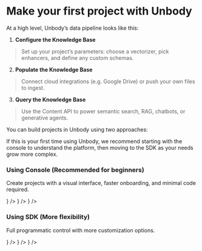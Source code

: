 # Make your first project with Unbody


At a high level, Unbody’s data pipeline looks like this:

1. **Configure the Knowledge Base**
> Set up your project’s parameters: choose a vectorizer, pick enhancers, and define any custom schemas.  

2. **Populate the Knowledge Base**
> Connect cloud integrations (e.g. Google Drive) or push your own files to ingest.  


3. **Query the Knowledge Base**
> Use the Content API to power semantic search, RAG, chatbots, or generative agents.


You can build projects in Unbody using two approaches:

<Callout>
If this is your first time using Unbody, we recommend starting with the console to understand the platform, then moving to the SDK as your needs grow more complex.
</Callout>

### Using Console (Recommended for beginners)

Create projects with a visual interface, faster onboarding, and minimal code required.

<PageItems>
  <PageThumbnail 
    title="RAG for Google Docs" 
    link="/first-project/rag"
    description="A system that searches docs semantically and answers questions with source references"
    icon={<Rocket />}
  />
  <PageThumbnail 
    title="Visual Search Engine" 
    link="/first-project/visual-search"
    description="Find similar images and understand image content"
    icon={<ScanSearch />}
  />
  <PageThumbnail 
    title="AI Assistant (Discord)" 
    link="/first-project/ai-assistant"
    description="A Discord AI assistant that learns from your community's conversations"
    icon={<Bot />}
  />
</PageItems>

### Using SDK (More flexibility)

Full programmatic control with more customization options.

<PageItems>
  <PageThumbnail 
    title="RAG on PDF" 
    link="/first-project/example-1-rag-on-pdf"
    description="Build a question-answering system using PDFs as your knowledge base"
    icon={<FileText />}
  />
  <PageThumbnail 
    title="RAG on Custom Data" 
    link="/first-project/example-2-rag-custom-data"
    description="Create a semantic search system with structured data collections"
    icon={<Database />}
  />
  <PageThumbnail 
    title="RAG on Website" 
    link="/first-project/example-3-rag-on-website"
    description="Build a RAG system that crawls websites with automatic content enhancement"
    icon={<Globe2 />}
  />
</PageItems>


